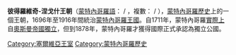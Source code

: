 {{Multiple issues|
{{Expand language|1=en|time=2020-10-18T12:15:05+00:00}}
{{Unreferenced|time=2020-10-18T12:15:05+00:00}}
}}
{{Royal house
| surname     = 彼得羅維奇-涅戈什王朝
| native_name = Петровић-Његош
| coat of arms= Coat of arms of the House of Petrović-Njegoš (alt).svg
| image_size  = 160px
| country     = [[蒙特內哥羅|蒙特內哥羅]]
| titles      = 蒙特內哥羅親王<br>[[蒙特內哥羅王國|蒙特內哥羅國王]]
| founded     = 1696年
| founder     = [[達尼洛一世|達尼洛一世]]
| final ruler = [[尼古拉一世_(蒙特內哥羅)|尼古拉一世]]
| current head= [[尼古拉_(蒙特內哥羅王儲)|尼古拉]]
| deposition  = 1918年
}}
'''彼得羅維奇-涅戈什王朝'''（[[蒙特內哥羅語|蒙特內哥羅語]]：{{lang|snr|Петровић-Његош}} / {{lang|snr|Petrović-Njegoš}}，複數：{{lang|snr|Петровић-Његоши}} / {{lang|snr|Petrović-Njegoši}}），[[蒙特內哥羅歷史|蒙特內哥羅歷史]]上的一個王朝，1696年至1916年間統治[[蒙特內哥羅王國|蒙特內哥羅王國]]。自1711年，蒙特內哥羅[[de_facto|實際上]]自[[奧斯曼帝國|奧斯曼帝國]][[獨立|獨立]]，但到1878年，蒙特內哥羅才獲得國際正式承認為獨立公國。

{{歐洲各國王室|東歐}}
{{Authority control}}

[[Category:塞爾維亞王室|Category:塞爾維亞王室]]
[[Category:蒙特內哥羅歷史|Category:蒙特內哥羅歷史]]